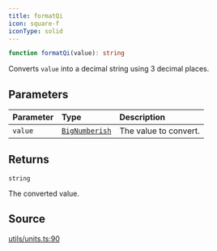```yaml
---
title: formatQi
icon: square-f
iconType: solid
---
```


```ts
function formatQi(value): string
```

Converts `value` into a decimal string using 3 decimal places.

## Parameters

| Parameter | Type | Description |
| :------ | :------ | :------ |
| `value` | [`BigNumberish`](/sdk/content/type-aliases/BigNumberish) | The value to convert. |

## Returns

`string`

The converted value.

## Source

[utils/units.ts:90](https://github.com/dominant-strategies/quais.js/blob/191734f84dfad16356d604ee17f04ede3d7ccb03/src/utils/units.ts#L90)
